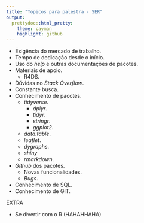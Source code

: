 ```yaml
---
title: "Tópicos para palestra - SER"
output:
  prettydoc::html_pretty:
    theme: cayman
    highlight: github
---
```


- Exigência do mercado de trabalho.
- Tempo de dedicação desde o início.
- Uso do *help* e outras documentações de pacotes.
- Materiais de apoio.
    - R4DS.
- Dúvidas no *Stack Overflow*.
- Constante busca.
- Conhecimento de pacotes.
    - *tidyverse*.
        - *dplyr*.
        - *tidyr*.
        - *stringr*.
        - *ggplot2*.
    - *data.table*.
    - *leaflet*.
    - *dygraphs*.
    - *shiny*
    - *rmarkdown*.
- *Github* dos pacotes.
    - Novas funcionalidades.
    - *Bugs*.
- Conhecimento de SQL.
- Conhecimento de GIT.

EXTRA

- Se divertir com o R (HAHAHHAHA)

